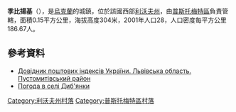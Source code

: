 {{coord|49|41|30|N|23|49|16|E|scale:100000|display=title}}

'''季比揚基'''（{{lang-uk|Диб'янки}}），是[[烏克蘭|烏克蘭]]的城鎮，位於該國西部[[利沃夫州|利沃夫州]]，由[[普斯托梅特區|普斯托梅特區]]負責管轄，面積0.15平方公里，海拔高度304米，2001年人口28，人口密度每平方公里186.67人。

==參考資料==
*[http://www.uaidx.com/13/298/index Довідник поштових індексів України. Львівська область. Пустомитівський район]{{Wayback|url=http://www.uaidx.com/13/298/index |date=20161011013019 }}
* [http://weather.in.ua/ua/l'vovskaja/6661 Погода в селі Диб'янки]{{Wayback|url=http://weather.in.ua/ua/l%27vovskaja/6661 |date=20160305103251 }}

[[Category:利沃夫州村落|Category:利沃夫州村落]]
[[Category:普斯托梅特區村落|Category:普斯托梅特區村落]]


{{Lviv-geo-stub}}